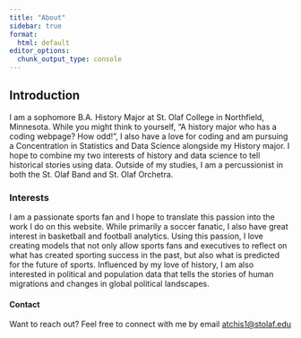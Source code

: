 ```yaml
---
title: "About"
sidebar: true
format:
  html: default
editor_options:
  chunk_output_type: console
---
```


## Introduction

I am a sophomore B.A. History Major at St. Olaf College in Northfield, Minnesota. While you might think to yourself, "A history major who has a coding webpage? How odd!", I also have a love for coding and am pursuing a Concentration in Statistics and Data Science alongside my History major. I hope to combine my two interests of history and data science to tell historical stories using data. Outside of my studies, I am a percussionist in both the St. Olaf Band and St. Olaf Orchetra.

### Interests

I am a passionate sports fan and I hope to translate this passion into the work I do on this website. While primarily a soccer fanatic, I also have great interest in basketball and football analytics. Using this passion, I love creating models that not only allow sports fans and executives to reflect on what has created sporting success in the past, but also what is predicted for the future of sports. Influenced by my love of history, I am also interested in political and population data that tells the stories of human migrations and changes in global political landscapes. 

#### Contact

Want to reach out? Feel free to connect with me by email <a href='mailto:atchis1@stolaf.edu'>atchis1\@stolaf.edu</a>